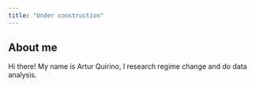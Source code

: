 ```yaml
---
title: "Under construction"
---
```

::: {.callout-note icon=false}

## About me

Hi there! My name is Artur Quirino, I research regime change
and do data analysis. 

:::